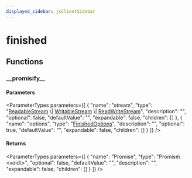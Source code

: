 ```yaml
---
displayed_sidebar: jsClientSidebar
---
```



# finished

## Functions

### \_\_promisify\_\_

#### Parameters

<ParameterTypes parameters={[
  {
    "name": "stream",
    "type": "[ReadableStream](../../internal/interfaces/internal.ReadableStream-1.mdx) \\| [WritableStream](../../internal/interfaces/internal.WritableStream.mdx) \\| [ReadWriteStream](../../internal/interfaces/internal.ReadWriteStream.mdx)",
    "description": "",
    "optional": false,
    "defaultValue": "",
    "expandable": false,
    "children": []
  },
  {
    "name": "options",
    "type": "[FinishedOptions](../interfaces/internal.internal-3.FinishedOptions.mdx)",
    "description": "",
    "optional": true,
    "defaultValue": "",
    "expandable": false,
    "children": []
  }
]} />

#### Returns

<ParameterTypes parameters={[
  {
    "name": "Promise",
    "type": "Promise\\&#60;void\\&#62;",
    "optional": false,
    "defaultValue": "",
    "description": "",
    "expandable": false,
    "children": []
  }
]} />
